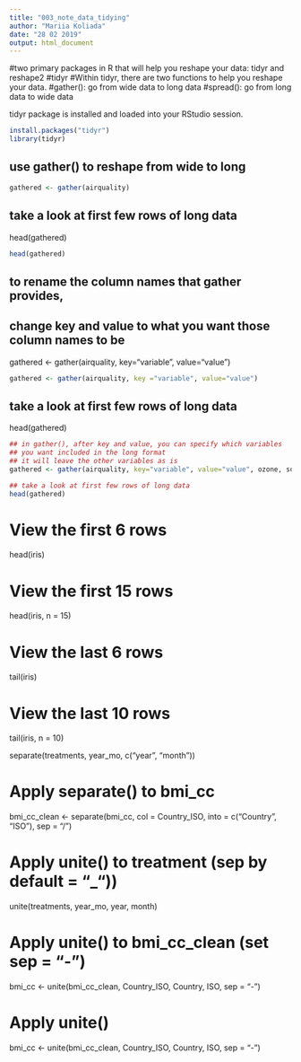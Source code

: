 ```yaml
---
title: "003_note_data_tidying"
author: "Mariia Koliada"
date: "28 02 2019"
output: html_document
---
```


#two primary packages in R that will help you reshape your data: tidyr and reshape2
#tidyr
#Within tidyr, there are two functions to help you reshape your data.
#gather(): go from wide data to long data
#spread(): go from long data to wide data

tidyr package is installed and loaded into your RStudio session.

```r
install.packages("tidyr")
library(tidyr)
```

## use gather() to reshape from wide to long
```r
gathered <- gather(airquality)
```

## take a look at first few rows of long data
head(gathered)
```r
head(gathered)
```
## to rename the column names that gather provides,
## change key and value to what you want those column names to be
gathered <- gather(airquality, key="variable", value="value")
```r
gathered <- gather(airquality, key ="variable", value="value")
```


## take a look at first few rows of long data
head(gathered)

```r
## in gather(), after key and value, you can specify which variables 
## you want included in the long format
## it will leave the other variables as is
gathered <- gather(airquality, key="variable", value="value", ozone, solar.r, wind, temp)

## take a look at first few rows of long data
head(gathered)
```

# View the first 6 rows
head(iris)

# View the first 15 rows
head(iris, n = 15)

# View the last 6 rows
tail(iris)

# View the last 10 rows
tail(iris, n = 10)

separate(treatments, year_mo, c("year", "month"))

# Apply separate() to bmi_cc
bmi_cc_clean <- separate(bmi_cc, col = Country_ISO, into = c("Country", "ISO"), sep = "/")

# Apply unite() to treatment (sep by default = "_"))
unite(treatments, year_mo, year, month)

# Apply unite() to bmi_cc_clean (set sep = "-")
bmi_cc <- unite(bmi_cc_clean, Country_ISO, Country, ISO, sep = "-")


# Apply unite() 

bmi_cc <- unite(bmi_cc_clean, Country_ISO, Country, ISO, sep = "-")


